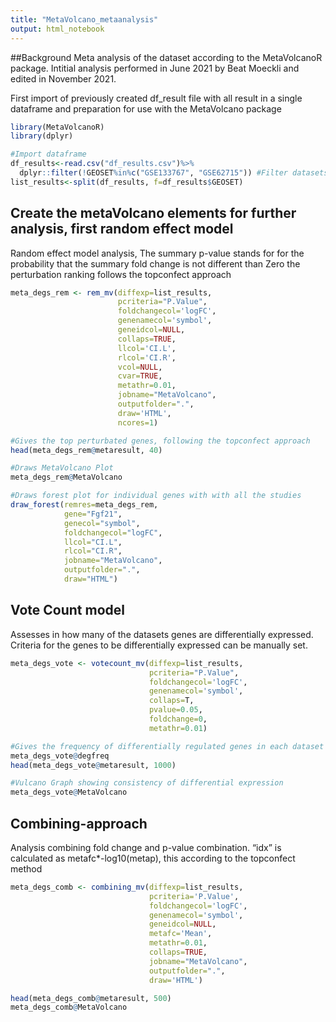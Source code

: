 ```yaml
---
title: "MetaVolcano_metaanalysis"
output: html_notebook
---
```


##Background
Meta analysis of the dataset according to the MetaVolcanoR package. Intitial analysis performed in June 2021 by Beat Moeckli and edited in November 2021.

First import of previously created df_result file with all result in a single dataframe and preparation for use with the MetaVolcano package

```r
library(MetaVolcanoR)
library(dplyr)

#Import dataframe
df_results<-read.csv("df_results.csv")%>%
  dplyr::filter(!GEOSET%in%c("GSE133767", "GSE62715")) #Filter datasets from fetal and blastocyst offspring
list_results<-split(df_results, f=df_results$GEOSET)

```

## Create the metaVolcano elements for further analysis, first random effect model

Random effect model analysis, The summary p-value stands for for the probability that the summary fold change is not different than Zero the perturbation ranking follows the topconfect approach

```r
meta_degs_rem <- rem_mv(diffexp=list_results,
                        pcriteria="P.Value",
                        foldchangecol='logFC', 
                        genenamecol='symbol',
                        geneidcol=NULL,
                        collaps=TRUE,
                        llcol='CI.L',
                        rlcol='CI.R',
                        vcol=NULL, 
                        cvar=TRUE,
                        metathr=0.01,
                        jobname="MetaVolcano",
                        outputfolder=".", 
                        draw='HTML',
                        ncores=1)

#Gives the top perturbated genes, following the topconfect approach
head(meta_degs_rem@metaresult, 40)

#Draws MetaVolcano Plot
meta_degs_rem@MetaVolcano

#Draws forest plot for individual genes with with all the studies
draw_forest(remres=meta_degs_rem,
            gene="Fgf21",
            genecol="symbol", 
            foldchangecol="logFC",
            llcol="CI.L", 
            rlcol="CI.R",
            jobname="MetaVolcano",
            outputfolder=".",
            draw="HTML")
```

## Vote Count model 
Assesses in how many of the datasets genes are differentially expressed. Criteria for the genes to be differentially expressed can be manually set.

```r
meta_degs_vote <- votecount_mv(diffexp=list_results,
                               pcriteria="P.Value",
                               foldchangecol='logFC', 
                               genenamecol='symbol',
                               collaps=T,
                               pvalue=0.05,
                               foldchange=0, 
                               metathr=0.01)

#Gives the frequency of differentially regulated genes in each dataset
meta_degs_vote@degfreq
head(meta_degs_vote@metaresult, 1000)

#Vulcano Graph showing consistency of differential expression
meta_degs_vote@MetaVolcano

```

## Combining-approach
Analysis combining fold change and p-value combination. "idx" is calculated as metafc*-log10(metap), this according to the topconfect method

```r
meta_degs_comb <- combining_mv(diffexp=list_results,
                               pcriteria='P.Value', 
                               foldchangecol='logFC',
                               genenamecol='symbol',
                               geneidcol=NULL,
                               metafc='Mean',
                               metathr=0.01, 
                               collaps=TRUE,
                               jobname="MetaVolcano",
                               outputfolder=".",
                               draw='HTML')

head(meta_degs_comb@metaresult, 500)
meta_degs_comb@MetaVolcano
```



